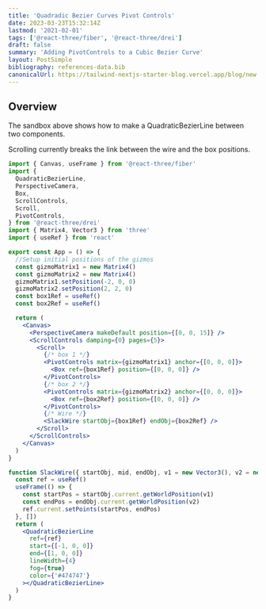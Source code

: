 ```yaml
---
title: 'Quadradic Bezier Curves Pivot Controls'
date: 2023-03-23T15:32:14Z
lastmod: '2021-02-01'
tags: ['@react-three/fiber', '@react-three/drei']
draft: false
summary: 'Adding PivotControls to a Cubic Bezier Curve'
layout: PostSimple
bibliography: references-data.bib
canonicalUrl: https://tailwind-nextjs-starter-blog.vercel.app/blog/new-features-in-v1/
---
```



## Overview

<CodeSandbox codeSandboxId="moving-wire-4lnxlk" />

The sandbox above shows how to make a QuadraticBezierLine between two components.

Scrolling currently breaks the link between the wire and the box positions.

```jsx showLineNumbers
import { Canvas, useFrame } from '@react-three/fiber'
import {
  QuadraticBezierLine,
  PerspectiveCamera,
  Box,
  ScrollControls,
  Scroll,
  PivotControls,
} from '@react-three/drei'
import { Matrix4, Vector3 } from 'three'
import { useRef } from 'react'

export const App = () => {
  //Setup initial positions of the gizmos
  const gizmoMatrix1 = new Matrix4()
  const gizmoMatrix2 = new Matrix4()
  gizmoMatrix1.setPosition(-2, 0, 0)
  gizmoMatrix2.setPosition(2, 2, 0)
  const box1Ref = useRef()
  const box2Ref = useRef()

  return (
    <Canvas>
      <PerspectiveCamera makeDefault position={[0, 0, 15]} />
      <ScrollControls damping={0} pages={5}>
        <Scroll>
          {/* box 1 */}
          <PivotControls matrix={gizmoMatrix1} anchor={[0, 0, 0]}>
            <Box ref={box1Ref} position={[0, 0, 0]} />
          </PivotControls>
          {/* box 2 */}
          <PivotControls matrix={gizmoMatrix2} anchor={[0, 0, 0]}>
            <Box ref={box2Ref} position={[0, 0, 0]} />
          </PivotControls>
          {/* Wire */}
          <SlackWire startObj={box1Ref} endObj={box2Ref} />
        </Scroll>
      </ScrollControls>
    </Canvas>
  )
}

function SlackWire({ startObj, mid, endObj, v1 = new Vector3(), v2 = new Vector3() }) {
  const ref = useRef()
  useFrame(() => {
    const startPos = startObj.current.getWorldPosition(v1)
    const endPos = endObj.current.getWorldPosition(v2)
    ref.current.setPoints(startPos, endPos)
  }, [])
  return (
    <QuadraticBezierLine
      ref={ref}
      start={[-1, 0, 0]}
      end={[1, 0, 0]}
      lineWidth={4}
      fog={true}
      color={'#474747'}
    ></QuadraticBezierLine>
  )
}
```
